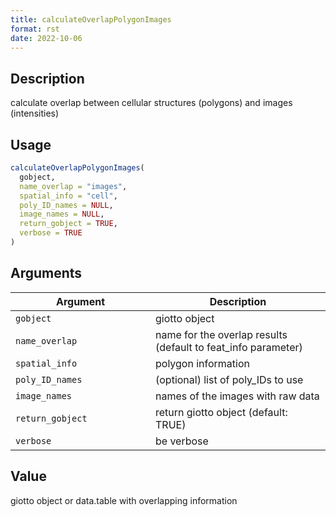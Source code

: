 ```yaml
--- 
title: calculateOverlapPolygonImages 
format: rst 
date: 2022-10-06 
--- 
```


## Description

calculate overlap between cellular structures (polygons) and images (intensities)


## Usage

```r
calculateOverlapPolygonImages(
  gobject,
  name_overlap = "images",
  spatial_info = "cell",
  poly_ID_names = NULL,
  image_names = NULL,
  return_gobject = TRUE,
  verbose = TRUE
)
```


## Arguments

Argument      |Description
------------- |----------------
`gobject`     |     giotto object
`name_overlap`     |     name for the overlap results (default to feat_info parameter)
`spatial_info`     |     polygon information
`poly_ID_names`     |     (optional) list of poly_IDs to use
`image_names`     |     names of the images with raw data
`return_gobject`     |     return giotto object (default: TRUE)
`verbose`     |     be verbose


## Value

giotto object or data.table with overlapping information


